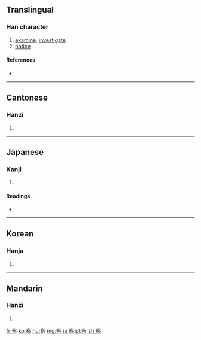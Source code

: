{{also|詧}}
==Translingual==

===Han character===
{{Han char|rn=40|rad=宀|as=11|sn=14|four=3090<sub>1</sub>|canj=十月人火 (JBOF)}}

# [[examine]], [[investigate]]
# [[notice]]

====References====
* {{Han ref|kx=0290.160|dkj=07283|dj=0574.230|hdz=20948.080|uh=5BDF|ud=23519|bh=B9EE|bd=47598}}

----

==Cantonese==

===Hanzi===
{{yue-hanzi|jyut=|y=[[chaat3]]}}

# {{defn|Cantonese|sort=宀11}}

----

==Japanese==

===Kanji===
{{ja-kanji|grade=4|rs=宀11}}

# {{defn|Japanese|sort=宀11}}

====Readings====
* {{ja-readings|on=[[さつ]] (satsu), [[せち]] (sechi)|kun=[[しる]] (shiru), [[みる]] (miru), [[あきらか]] (akiraka)}}

----

==Korean==

===Hanja===
{{ko-hanja|hangeul=찰|rv=chal|mr=ch'al}}

# {{defn|Korean|sort=宀11}}

----

==Mandarin==

===Hanzi===
{{cmn-hanzi|pin=[[chá]] ([[cha2]])|wg=[[ch'a2|ch'a<sup>2</sup>]]}}

# {{defn|Mandarin|sort=宀11}}

[[fr:察]]
[[ko:察]]
[[hu:察]]
[[mg:察]]
[[ja:察]]
[[pl:察]]
[[zh:察]]